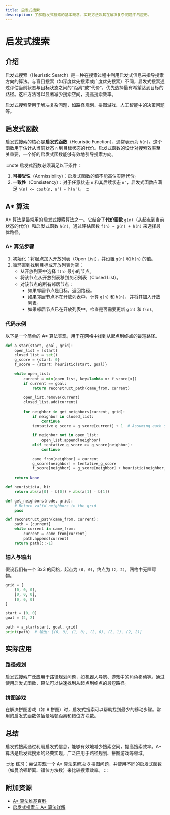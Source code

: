 ```yaml
---
title: 启发式搜索
description: 了解启发式搜索的基本概念、实现方法及其在解决复杂问题中的应用。
---
```


# 启发式搜索

## 介绍

启发式搜索（Heuristic Search）是一种在搜索过程中利用启发式信息来指导搜索方向的算法。与盲目搜索（如深度优先搜索或广度优先搜索）不同，启发式搜索通过评估当前状态与目标状态之间的“距离”或“代价”，优先选择最有希望达到目标的路径。这种方法可以显著减少搜索空间，提高搜索效率。

启发式搜索常用于解决复杂问题，如路径规划、拼图游戏、人工智能中的决策问题等。

## 启发式函数

启发式搜索的核心是**启发式函数**（Heuristic Function），通常表示为 `h(n)`。这个函数用于估计从当前状态 `n` 到目标状态的代价。启发式函数的设计对搜索效率至关重要，一个好的启发式函数能够有效地引导搜索方向。

:::note
启发式函数必须满足以下条件：
1. **可接受性**（Admissibility）：启发式函数的值不能高估实际代价。
2. **一致性**（Consistency）：对于任意状态 `n` 和其后续状态 `n'`，启发式函数应满足 `h(n) <= cost(n, n') + h(n')`。
:::

## A* 算法

A* 算法是最常用的启发式搜索算法之一。它结合了**代价函数** `g(n)`（从起点到当前状态的代价）和启发式函数 `h(n)`，通过评估函数 `f(n) = g(n) + h(n)` 来选择最优路径。

### A* 算法步骤

1. 初始化：将起点加入开放列表（Open List），并设置 `g(n)` 和 `h(n)` 的值。
2. 循环直到找到目标或开放列表为空：
   - 从开放列表中选择 `f(n)` 最小的节点。
   - 将该节点从开放列表移到关闭列表（Closed List）。
   - 对该节点的所有邻居节点：
     - 如果邻居节点是目标，返回路径。
     - 如果邻居节点不在开放列表中，计算 `g(n)` 和 `h(n)`，并将其加入开放列表。
     - 如果邻居节点已在开放列表中，检查是否需要更新 `g(n)` 和 `f(n)`。

### 代码示例

以下是一个简单的 A* 算法实现，用于在网格中找到从起点到终点的最短路径。

```python
def a_star(start, goal, grid):
    open_list = [start]
    closed_list = set()
    g_score = {start: 0}
    f_score = {start: heuristic(start, goal)}
    
    while open_list:
        current = min(open_list, key=lambda x: f_score[x])
        if current == goal:
            return reconstruct_path(came_from, current)
        
        open_list.remove(current)
        closed_list.add(current)
        
        for neighbor in get_neighbors(current, grid):
            if neighbor in closed_list:
                continue
            tentative_g_score = g_score[current] + 1  # Assuming each step costs 1
            
            if neighbor not in open_list:
                open_list.append(neighbor)
            elif tentative_g_score >= g_score[neighbor]:
                continue
                
            came_from[neighbor] = current
            g_score[neighbor] = tentative_g_score
            f_score[neighbor] = g_score[neighbor] + heuristic(neighbor, goal)
    
    return None

def heuristic(a, b):
    return abs(a[0] - b[0]) + abs(a[1] - b[1])

def get_neighbors(node, grid):
    # Return valid neighbors in the grid
    pass

def reconstruct_path(came_from, current):
    path = [current]
    while current in came_from:
        current = came_from[current]
        path.append(current)
    return path[::-1]
```

### 输入与输出

假设我们有一个 3x3 的网格，起点为 `(0, 0)`，终点为 `(2, 2)`，网格中无障碍物。

```python
grid = [
    [0, 0, 0],
    [0, 0, 0],
    [0, 0, 0]
]

start = (0, 0)
goal = (2, 2)

path = a_star(start, goal, grid)
print(path)  # 输出: [(0, 0), (1, 0), (2, 0), (2, 1), (2, 2)]
```

## 实际应用

### 路径规划

启发式搜索广泛应用于路径规划问题，如机器人导航、游戏中的角色移动等。通过使用启发式函数，算法可以快速找到从起点到终点的最短路径。

### 拼图游戏

在解决拼图游戏（如 8 拼图）时，启发式搜索可以帮助找到最少的移动步骤。常用的启发式函数包括曼哈顿距离和错位方块数。

## 总结

启发式搜索通过利用启发式信息，能够有效地减少搜索空间，提高搜索效率。A* 算法是启发式搜索的经典实现，广泛应用于路径规划、拼图游戏等领域。

:::tip
练习：尝试实现一个 A* 算法来解决 8 拼图问题，并使用不同的启发式函数（如曼哈顿距离、错位方块数）来比较搜索效率。
:::

## 附加资源

- [A* 算法维基百科](https://en.wikipedia.org/wiki/A*_search_algorithm)
- [启发式搜索与 A* 算法详解](https://www.redblobgames.com/pathfinding/a-star/introduction.html)